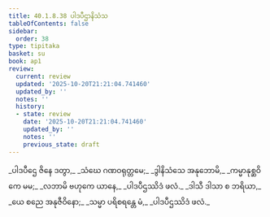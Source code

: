 ```yaml
---
title: 40.1.8.38 ပါဒပီဌာနိသံသ
tableOfContents: false
sidebar:
  order: 38
type: tipitaka
basket: su
book: ap1
review:
  current: review
  updated: '2025-10-20T21:21:04.741460'
  updated_by: ''
  notes: ''
  history:
  - state: review
    date: '2025-10-20T21:21:04.741460'
    updated_by: ''
    notes: ''
    previous_state: draft
---
```



<DynamicBreadcrumb />


<ReviewStatus review={frontmatter.review} showDetails={true} />

<HypothesisAnnotation frontmatter={frontmatter} />

<Division number="189" book="ap1" e="ch" v="20" p="368">

<Paragraph number="4486" type="verses" book="ap1">
_ပါဒပီဌေ ဇိနေ ဒတွာ,_  
_သံဃေ ဂဏဝရုတ္တမေ;_  
_ဒွါနိသံသေ အနုဘောမိ,_  
_ကမ္မာနုစ္ဆဝိကေ မမ;_  
_လဘာမိ ဗဟုကေ ယာနေ,_  
_ပါဒပီဌဿိဒံ ဖလံ._  

</Paragraph>

</Division>
<Division number="190" book="ap1" e="ch" v="20" p="368">

<Paragraph number="4487" type="verses" book="ap1">
_ဒါသီ ဒါသာ စ ဘရိယာ,_  
_ယေ စညေ အနုဇီဝိနော;_  
_သမ္မာ ပရိစရန္တေ မံ,_  
_ပါဒပီဌဿိဒံ ဖလံ._
</Paragraph>
</Division>